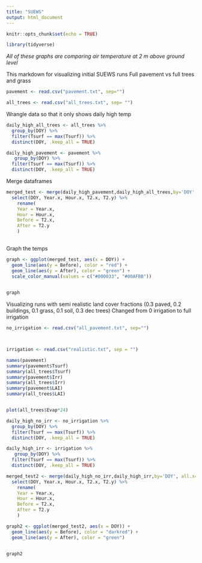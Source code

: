 ```yaml
---
title: "SUEWS"
output: html_document
---
```


```r
knitr::opts_chunk$set(echo = TRUE)
```

```r
library(tidyverse)
```
*All of these graphs are comparing air temperature at 2 m above ground level*



This markdown for visualizing initial SUEWS runs
Full pavement vs full trees and grass
```r
pavement <- read.csv("pavement.txt", sep="")

all_trees <- read.csv("all_trees.txt", sep= "")

```
Wrangle data so that it only shows daily high temp 
```r
daily_high_all_trees <- all_trees %>% 
  group_by(DOY) %>%
  filter(Tsurf == max(Tsurf)) %>% 
  distinct(DOY, .keep_all = TRUE)

daily_high_pavement <- pavement %>% 
   group_by(DOY) %>%
  filter(Tsurf == max(Tsurf)) %>% 
  distinct(DOY, .keep_all = TRUE)
```

Merge dataframes 
```r
merged_test <- merge(daily_high_pavement,daily_high_all_trees,by='DOY', all.x=T) %>% 
  select(DOY, Year.x, Hour.x, T2.x, T2.y) %>% 
    rename(
    Year = Year.x, 
    Hour = Hour.x,
    Before = T2.x,
    After = T2.y
    )
  
```

Graph the temps
```r
graph <- ggplot(merged_test, aes(x = DOY)) +
  geom_line(aes(y = Before), color = "red") +
  geom_line(aes(y = After), color = "green") +
  scale_color_manual(values = c("#000033", "#00AFBB"))
  

graph


```


Visualizing runs with semi realistic land cover fractions (0.3 paved, 0.2 buildings, 0.1 grass, 0.1 soil, 0.3 dec trees)
Changed from 0 irrigation to full irrigation

```r
no_irrigation <- read.csv("all_pavement.txt", sep="")



irrigation <- read.csv("realistic.txt", sep = "")

```

```r
names(pavement)
summary(pavement$Tsurf)
summary(all_trees$Tsurf)
summary(pavement$Irr)
summary(all_trees$Irr)
summary(pavement$LAI)
summary(all_trees$LAI)


plot(all_trees$Evap*24)

```

```r
daily_high_no_irr <- no_irrigation %>% 
  group_by(DOY) %>%
  filter(Tsurf == max(Tsurf)) %>% 
  distinct(DOY, .keep_all = TRUE)

daily_high_irr <- irrigation %>% 
   group_by(DOY) %>%
  filter(Tsurf == max(Tsurf)) %>% 
  distinct(DOY, .keep_all = TRUE)

```

```r
merged_test2 <- merge(daily_high_no_irr,daily_high_irr,by='DOY', all.x=T) %>% 
  select(DOY, Year.x, Hour.x, T2.x, T2.y) %>% 
    rename(
    Year = Year.x, 
    Hour = Hour.x,
    Before = T2.x,
    After = T2.y
    )
```

```r
graph2 <- ggplot(merged_test2, aes(x = DOY)) +
  geom_line(aes(y = Before), color = "darkred") +
  geom_line(aes(y = After), color = "green") 
 

graph2
```

